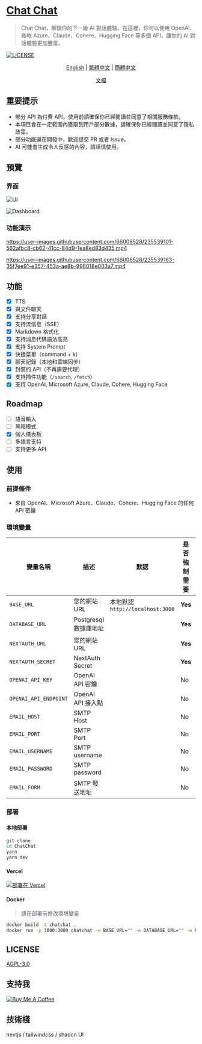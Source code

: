 # [Chat Chat](https://chat.okisdev.com)

> Chat Chat，解鎖你的下一級 AI 對話體驗。在這裡，你可以使用 OpenAI、微軟 Azure、Claude、Cohere、Hugging Face 等多個 API，讓你的 AI 對話體驗更加豐富。

[![LICENSE](https://img.shields.io/github/license/okisdev/ChatChat?style=flat-square)](https://github.com/okisdev/ChatChat/blob/master/LICENSE)

<p align='center'>
    <a href='README.mdx'>English</a> | <a href='README.mdx'>繁體中文</a> | <a href='README.zh_CN.mdx'>簡體中文</a>
</p>

<p align='center'>
    <a href='https://docs.okis.dev/chat' target='_blank'>
        文檔
    </a>
</p>

## 重要提示

-   部分 API 為付費 API，使用前請確保你已經閱讀並同意了相關服務條款。
-   本項目會在一定範圍內獲取到用戶部分數據，請確保你已經閱讀並同意了隱私政策。
-   部分功能還在開發中，歡迎提交 PR 或者 Issue。
-   AI 可能會生成令人反感的內容，請謹慎使用。

## 預覽

### 界面

![UI](https://cdn.harrly.com/project/GitHub/Chat-Chat/img/UI-1.png)

![Dashboard](https://cdn.harrly.com/project/GitHub/Chat-Chat/img/Dashboard-1.png)

### 功能演示

https://user-images.githubusercontent.com/66008528/235539101-562afbc8-cb62-41cc-84d9-1ea8ed83d435.mp4

https://user-images.githubusercontent.com/66008528/235539163-35f7ee91-e357-453a-ae8b-998018e003a7.mp4

## 功能

-   [x] TTS
-   [x] 與文件聊天
-   [x] 支持分享對話
-   [x] 支持流信息（SSE）
-   [x] Markdown 格式化
-   [x] 支持消息代碼語法高亮
-   [x] 支持 System Prompt
-   [x] 快捷菜單（command + k）
-   [x] 聊天記錄（本地和雲端同步）
-   [x] 封裝的 API（不再需要代理）
-   [x] 支持插件功能（`/search`, `/fetch`）
-   [x] 支持 OpenAI, Microsoft Azure, Claude, Cohere, Hugging Face

## Roadmap

-   [ ] 語音輸入
-   [ ] 黑暗模式
-   [x] 個人儀表板
-   [ ] 多語言支持
-   [ ] 支持更多 API

## 使用

### 前提條件

-   來自 OpenAI、Microsoft Azure、Claude、Cohere、Hugging Face 的任何 API 密鑰

### 環境變量

| 變量名稱              | 描述                  | 默認                            | 是否強制需要 | 提示                                                                                                |
| --------------------- | --------------------- | ------------------------------- | ------------ | --------------------------------------------------------------------------------------------------- |
| `BASE_URL`            | 您的網站 URL          | 本地默認`http://localhost:3000` | **Yes**      | （帶前綴）                                                                                          |
| `DATABASE_URL`        | Postgresql 數據庫地址 |                                 | **Yes**      | 以 `postgresql://` 開頭 （如果不需要，請填寫 `postgresql://user:password@example.com:port/dbname`） |
| `NEXTAUTH_URL`        | 您的網站 URL          |                                 | **Yes**      | （不帶前綴）                                                                                        |
| `NEXTAUTH_SECRET`     | NextAuth Secret       |                                 | **Yes**      | 隨機哈希數值（16 位最佳）                                                                           |
| `OPENAI_API_KEY`      | OpenAI API 密鑰       |                                 | No           |                                                                                                     |
| `OPENAI_API_ENDPOINT` | OpenAI API 接入點     |                                 | No           |                                                                                                     |
| `EMAIL_HOST`          | SMTP Host             |                                 | No           |                                                                                                     |
| `EMAIL_PORT`          | SMTP Port             |                                 | No           |                                                                                                     |
| `EMAIL_USERNAME`      | SMTP username         |                                 | No           |                                                                                                     |
| `EMAIL_PASSWORD`      | SMTP password         |                                 | No           |                                                                                                     |
| `EMAIL_FORM`          | SMTP 發送地址         |                                 | No           |                                                                                                     |

### 部署

#### 本地部署

```bash
git clone
cd ChatChat
yarn
yarn dev
```

#### Vercel

[![部署在 Vercel](https://vercel.com/button)](https://vercel.com/import/project?template=https://github.com/okisdev/ChatChat)

#### Docker

> 請在部署前修改環境變量

```bash
docker build -t chatchat .
docker run -p 3000:3000 chatchat -e BASE_URL="" -e DATABASE_URL="" -e NEXTAUTH_URL="" -e NEXTAUTH_SECRET="" -e OPENAI_API_KEY="" -e OPENAI_API_ENDPOINT="" -e EMAIL_HOST="" -e EMAIL_PORT="" -e EMAIL_USERNAME="" -e EMAIL_PASSWORD="" -e EMAIL_FORM=""
```

## LICENSE

[AGPL-3.0](./LICENSE)

## 支持我

[![Buy Me A Coffee](https://www.buymeacoffee.com/assets/img/custom_images/orange_img.png)](https://www.buymeacoffee.com/okisdev)

## 技術棧

nextjs / tailwindcss / shadcn UI
